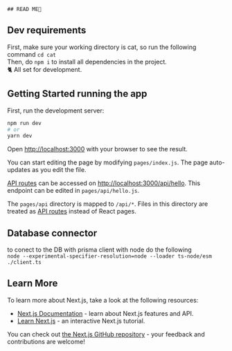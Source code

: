     ## READ ME🤖
## Dev requirements
First, make sure your working directory is cat, so run the following command `cd cat`  
Then, do `npm i` to install all dependencies in the project.  
🐈 All set for development.  
## Getting Started running the app

First, run the development server:

```bash
npm run dev
# or
yarn dev
```

Open [http://localhost:3000](http://localhost:3000) with your browser to see the result.

You can start editing the page by modifying `pages/index.js`. The page auto-updates as you edit the file.

[API routes](https://nextjs.org/docs/api-routes/introduction) can be accessed on [http://localhost:3000/api/hello](http://localhost:3000/api/hello). This endpoint can be edited in `pages/api/hello.js`.

The `pages/api` directory is mapped to `/api/*`. Files in this directory are treated as [API routes](https://nextjs.org/docs/api-routes/introduction) instead of React pages.

## Database connector

to conect to the DB with prisma client with node do the following  
`node --experimental-specifier-resolution=node --loader ts-node/esm ./client.ts`

## Learn More

To learn more about Next.js, take a look at the following resources:

- [Next.js Documentation](https://nextjs.org/docs) - learn about Next.js features and API.
- [Learn Next.js](https://nextjs.org/learn) - an interactive Next.js tutorial.

You can check out [the Next.js GitHub repository](https://github.com/vercel/next.js/) - your feedback and contributions are welcome!


